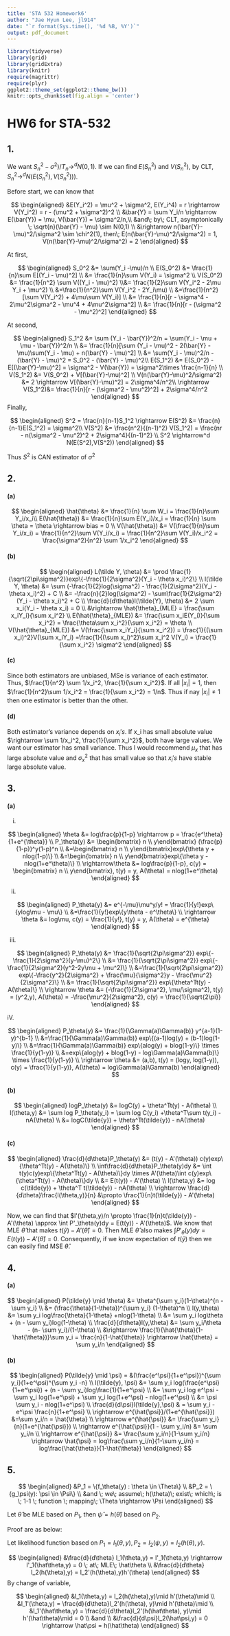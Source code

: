 ```yaml
---
title: 'STA 532 Homework6'
author: "Jae Hyun Lee, jl914"
date: "`r format(Sys.time(), '%d %B, %Y')`"
output: pdf_document
---
```


```r
library(tidyverse)
library(grid)
library(gridExtra)
library(knitr)
require(magrittr)
require(plyr)
ggplot2::theme_set(ggplot2::theme_bw())
knitr::opts_chunk$set(fig.align = 'center')
```

# HW6 for STA-532

## 1.
We want $S_n^2 - \sigma^2) / T_n \rightarrow^d N(0,1)$.
If we can find $E(S_n^2)$ and $V(S_n^2)$, 
by CLT, $S_n^2 \rightarrow^d N(E(S_n^2),V(S_n^2)))$.

Before start, we can know that 

$$
\begin{aligned}
&E(Y_i^2) = \mu^2 + \sigma^2, E(Y_i^4) = r \rightarrow V(Y_i^2) = r - (\mu^2 + \sigma^2)^2 \\
&\bar{Y} = \sum Y_i/n \rightarrow E(\bar{Y}) = \mu, V(\bar{Y}) = \sigma^2/n,\\
&and\; by\; CLT, asymptonically \; \sqrt{n}(\bar{Y} - \mu) \sim N(0,1) \\
&\rightarrow n(\bar{Y}-\mu)^2/\sigma^2 \sim \chi^2(1), then\; E(n(\bar{Y}-\mu)^2/\sigma^2) = 1, V(n(\bar{Y}-\mu)^2/\sigma^2) = 2
\end{aligned}
$$

At first,

$$
\begin{aligned}
S_0^2 &= \sum(Y_i -\mu)/n \\
E(S_0^2) &= \frac{1}{n}\sum E[(Y_i - \mu)^2] \\ &= \frac{1}{n}\sum V(Y_i) = \sigma^2 \\
V(S_0^2) &= \frac{1}{n^2} \sum V((Y_i - \mu)^2) \\&= \frac{1}{2}\sum V(Y_i^2 - 2\mu Y_i + \mu^2) \\
&=\frac{1}{n^2}\sum V(Y_i^2 - 2Y_i\mu) \\
&=\frac{1}{n^2}[\sum V(Y_i^2) + 4\mu\sum V(Y_i)] \\
&= \frac{1}{n}[r - \sigma^4 - 2\mu^2\sigma^2 - \mu^4 + 4\mu^2\sigma^2] \\
&= \frac{1}{n}[r - (\sigma^2 - \mu^2)^2]
\end{aligned}
$$

At second, 

$$
\begin{aligned}
S_1^2 &= \sum (Y_i - \bar{Y})^2/n = \sum(Y_i - \mu + \mu - \bar{Y})^2/n \\
&= \frac{1}{n}[\sum (Y_i - \mu)^2 - 2(\bar{Y} - \mu)\sum(Y_i - \mu) + n(\bar{Y} - \mu)^2] \\
&= \sum(Y_i - \mu)^2/n - (\bar{Y} - \mu)^2 = S_0^2 - (\bar{Y} - \mu)^2\\
E(S_1^2) &= E(S_0^2) - E[(\bar{Y}-\mu)^2] = \sigma^2 - V(\bar{Y}) = \sigma^2\times \frac{n-1}{n} \\
V(S_1^2) &= V(S_0^2) + V[(\bar{Y}-\mu)^2] \\
V(n(\bar{Y}-\mu)^2/\sigma^2) &= 2 \rightarrow V[(\bar{Y}-\mu)^2] = 2\sigma^4/n^2\\
\rightarrow V(S_1^2)&= \frac{1}{n}[r - (\sigma^2 - \mu^2)^2] + 2\sigma^4/n^2
\end{aligned}
$$
Finally, 

$$
\begin{aligned}
S^2 = \frac{n}{n-1}S_1^2 \rightarrow E(S^2) &= \frac{n}{n-1}E(S_1^2) = \sigma^2\\
V(S^2) &= \frac{n^2}{(n-1)^2} V(S_1^2) = \frac{nr - n(\sigma^2 - \mu^2)^2 + 2\sigma^4}{(n-1)^2} \\
S^2 \rightarrow^d N(E(S^2),V(S^2))
\end{aligned}
$$

Thus $S^2$ is CAN estimator of $\sigma^2$

## 2.

#### (a)

$$
\begin{aligned}
\hat{\theta} &= \frac{1}{n} \sum W_i = \frac{1}{n}\sum Y_i/x_i\\
E(\hat{\theta}) &= \frac{1}{n}\sum E(Y_i)/x_i = \frac{1}{n} \sum \theta = \theta \rightarrow bias = 0 \\
V(\hat{\theta}) &= V(\frac{1}{n}\sum Y_i/x_i) = \frac{1}{n^2}\sum V(Y_i/x_i) = \frac{1}{n^2}\sum V(Y_i)/x_i^2 = \frac{\sigma^2}{n^2} \sum 1/x_i^2
\end{aligned}
$$

#### (b)

$$
\begin{aligned}
L(\tilde Y, \theta) &= \prod  \frac{1}{\sqrt{2\pi\sigma^2}}exp\{-\frac{1}{2\sigma^2}(Y_i - \theta x_i)^2\} \\
l(\tilde Y, \theta) &= \sum (-\frac{1}{2}log(\sigma^2) - \frac{1}{2\sigma^2}(Y_i - \theta x_i)^2) + C \\
&= -\frac{n}{2}log(\sigma^2) - \sum\frac{1}{2\sigma^2}(Y_i - \theta x_i)^2 + C \\
\frac{d}{d\theta}l(\tilde{Y}, \theta) &= 2 \sum x_i(Y_i - \theta x_i) = 0 \\
&\rightarrow \hat{\theta}_{MLE} = \frac{\sum x_iY_i}{\sum x_i^2} \\
E(\hat{\theta}_{MLE}) &= \frac{\sum x_iE(Y_i)}{\sum x_i^2} = \frac{\theta\sum x_i^2}{\sum x_i^2} = \theta \\
V(\hat{\theta}_{MLE}) &= V(\frac{\sum x_iY_i}{\sum x_i^2}) = \frac{1}{(\sum x_i)^2}V(\sum x_iY_i) =\frac{1}{(\sum x_i)^2}\sum x_i^2 V(Y_i) = \frac{1}{\sum x_i^2} \sigma^2 
\end{aligned}
$$

#### (c)

Since both estimators are unbiased, MSe is variance of each estimator.
Thus, $\frac{1}{n^2} \sum 1/x_i^2, \frac{1}{\sum x_i^2}$.
If all $|x_i| = 1$, then $\frac{1}{n^2}\sum 1/x_i^2 = \frac{1}{\sum x_i^2} = 1/n$.
Thus if nay $|x_i| \neq 1$ then one estimator is better than the other.

#### (d)

Both estimator's variance depends on $x_i's$.
If x_i has small absolute value $\rightarrow \sum 1/x_i^2, \frac{1}{\sum x_i^2}$, both have large values. 
We want our estimator has small variance.
Thus I would recommend $\mu_x$  that has large absolute value and $\sigma^2_x$ that has small value 
so that $x_i's$ have stable large absolute value.

## 3.

#### (a)

i. 

$$
\begin{aligned}
\theta &= log\frac{p}{1-p} \rightarrow p = \frac{e^\theta}{1+e^{\theta}} \\
P_\theta(y) &= \begin{bmatrix} n \\ y\end{bmatrix} (\frac{p}{1-p})^y(1-p)^n \\
&=\begin{bmatrix} n \\ y\end{bmatrix}exp\{\theta y + nlog(1-p)\} \\
&=\begin{bmatrix} n \\ y\end{bmatrix}exp\{\theta y - nlog(1+e^\theta)\} \\
\rightarrow\theta &= log\frac{p}{1-p}, c(y) = \begin{bmatrix} n \\ y\end{bmatrix}, t(y) = y, A(\theta) = nlog(1+e^\theta)
\end{aligned}
$$

ii. 

$$
\begin{aligned}
P_\theta(y) &= e^{-\mu}\mu^y/y! = \frac{1}{y!}exp\{ylog\mu - \mu\} \\
&=\frac{1}{y!}exp\{y\theta - e^\theta\} \\
\rightarrow \theta &= log\mu, c(y) = \frac{1}{y!}, t(y) = y, A(\theta) = e^{\theta}
\end{aligned}
$$

iii.

$$
\begin{aligned}
P_\theta(y) &= \frac{1}{\sqrt{2\pi\sigma^2}} exp\{-\frac{1}{2\sigma^2}(y-\mu)^2\} \\
&= \frac{1}{\sqrt{2\pi\sigma^2}} exp\{-\frac{1}{2\sigma^2}(y^2-2y\mu + \mu^2)\} \\ 
&=\frac{1}{\sqrt{2\pi\sigma^2}} exp\{-\frac{y^2}{2\sigma^2} + \frac{\mu}{\sigma^2}y - \frac{\mu^2}{2\sigma^2}\} \\
&= \frac{1}{\sqrt{2\pi\sigma^2}} exp\{\theta^Tt(y) - A(\theta)\} \\
\rightarrow \theta &= (-\frac{1}{2\sigma^2}, \mu/\sigma^2), t(y) = (y^2,y), A(\theta) = -\frac{\mu^2}{2\sigma^2}, c(y) = \frac{1}{\sqrt{2\pi}}
\end{aligned}
$$

iV.

$$
\begin{aligned}
P_\theta(y) &= \frac{1}{\Gamma(a)\Gamma(b)} y^{a-1}(1-y)^{b-1} \\
&=\frac{1}{\Gamma(a)\Gamma(b)} exp\{(a-1)log(y) + (b-1)log(1-y)\} \\
&=\frac{1}{\Gamma(a)\Gamma(b)} exp\{alog(y) + blog(1-y)\} \times \frac{1}{y(1-y)} \\
&=exp\{alog(y) + blog(1-y) - log\Gamma(a)\Gamma(b)\} \times \frac{1}{y(1-y)} \\
\rightarrow \theta &= (a,b), t(y) = (logy, log(1-y)), c(y) = \frac{1}{y(1-y)}, A(\theta) = log\Gamma(a)\Gamma(b)
\end{aligned}
$$

#### (b)

$$
\begin{aligned}
logP_\theta(y) &= logC(y) + \theta^Tt(y) - A(\theta) \\
l(\theta,y) &= \sum log P_\theta(y_i) = \sum log C(y_i) +\theta^T\sum t(y_i) - nA(\theta) \\
 &= logC(\tilde{y}) + \theta^Tt(\tilde{y}) - nA(\theta)
\end{aligned}
$$

#### (c)

$$
\begin{aligned}
\frac{d}{d\theta}P_\theta(y) &= (t(y) - A'(\theta)) c(y)exp\{\theta^Tt(y) - A(\theta)\} \\
\int\frac{d}{d\theta}P_\theta(y)dy &= \int t(y)c(y)exp\{\theta^Tt(y) - A(\theta)\}dy \times A'(\theta)\int c(y)exp\{\theta^Tt(y) - A(\theta)\}dy \\
&= E(t(y)) - A'(\theta) \\
l(\theta,y) &= log c(\tilde{y}) + \theta^T t(\tilde{y}) - nA(\theta) \\
\rightarrow \frac{d}{d\theta}\frac{l(\theta,y)}{n} &\propto \frac{1}{n}t(\tilde{y}) - A'(\theta)
\end{aligned}
$$

Now, we can find that $l'(\theta,y)/n \propto \frac{1}{n}t(\tilde{y}) - A'(\theta) \approx \int P'_\theta(y)dy = E(t(y)) - A'(\theta)$.
We know that MLE $\hat{\theta}$ that makes $t(\tilde{y}) - A'(\hat{\theta}) = 0$.
Then MLE $\hat{\theta}$ also makes $\int P'_\theta(y)dy = E(t(y)) - A'(\hat{\theta}) = 0$.
Consequently, if we know expectation of $t(\tilde{y})$ then we can easily find MSE $\hat{\theta}$.

## 4.

#### (a)

$$
\begin{aligned}
P(\tilde{y} \mid \theta) &= \theta^{\sum y_i}(1-\theta)^{n - \sum y_i} \\
&= (\frac{\theta}{1-\theta})^{\sum y_i} (1-\theta)^n \\
l(y,\theta) &= \sum y_i log\frac{\theta}{1-\theta} +nlog(1-\theta) \\
&= \sum y_i log\theta + (n - \sum y_i)log(1-\theta) \\
\frac{d}{d\theta}l(y,\theta) &= \sum y_i/\theta - (n- \sum y_i)/(1-\theta) \\
&\rightarrow \frac{1}{\hat{\theta}(1-\hat{\theta})}\sum y_i = \frac{n}{1-\hat{\theta}} \rightarrow \hat{\theta} = \sum y_i/n
\end{aligned}
$$

#### (b)


$$
\begin{aligned}
P(\tilde{y} \mid \psi) = &(\frac{e^\psi}{1+e^\psi})^{\sum y_i}(1+e^\psi)^{\sum y_i -n} \\
l(\tilde{y}, \psi) &= \sum y_i log(\frac{e^\psi}{1+e^\psi}) + (n - \sum y_i)log\frac{1}{1+e^\psi} \\
&= \sum y_i log e^\psi - \sum y_i log(1+e^\psi) + \sum y_i log(1+e^\psi) - nlog(1+e^\psi) \\
&= \psi \sum y_i - nlog(1+e^\psi) \\
\frac{d}{d\psi}l(\tilde{y},\psi) & = \sum y_i - e^\psi \frac{n}{1+e^\psi} \\
\rightarrow e^{\hat{\psi}}/(1+e^{\hat{\psi}}) &=\sum y_i/n = \hat{\theta} \\
\rightarrow e^{\hat{\psi}} &= \frac{\sum y_i}{n}(1+e^{\hat{\psi}}) \\
\rightarrow e^{\hat{\psi}}(1 - \sum y_i/n) &= \sum y_i/n \\
\rightarrow e^{\hat{\psi}} &= \frac{\sum y_i/n}{1-\sum y_i/n} \rightarrow \hat{\psi} = log\frac{\sum y_i/n}{1-\sum y_i/n} = log\frac{\hat{\theta}}{1-\hat{\theta}} 
\end{aligned}
$$

## 5.

$$
\begin{aligned}
&P_1 = \{f_\theta(y) : \theta \in \Theta\} \\
&P_2 = \{g_\psi(y): \psi \in \Psi\} \\
&and \; we\; assume\; h(\theta)\; exist\; which\; is \; 1-1 \; function \; mapping\; \Theta \rightarrow \Psi
\end{aligned}
$$

Let $\hat\theta$ be MLE based on $P_1$, then $\hat\psi = h(\hat\theta)$ based on $P_2$.

Proof are as below:  

Let likelihood function based on $P_1 = l_1(\theta,y), P_2 = l_2(\psi,y) = l_2(h(\theta),y)$.

$$
\begin{aligned}
&\frac{d}{d\theta} l_1(\theta,y) = l'_1(\theta,y) \rightarrow l'_1(\hat\theta,y) = 0 \; at\; MLE\; \hat\theta \\
&\frac{d}{d\theta} l_2(h(\theta),y) = l_2'(h(\theta),y)h'(\theta)
\end{aligned}
$$
By change of variable,

$$
\begin{aligned}
&l_1(\theta,y) = l_2(h(\theta),y)\mid h'(\theta)\mid \\
&l_1'(\theta,y) = \frac{d}{d\theta}l_2'(h(\theta), y)\mid h'(\theta)\mid \\
&l_1'(\hat\theta,y) = \frac{d}{d\theta}l_2'(h(\hat\theta), y)\mid h'(\hat\theta)\mid = 0 \\
&and \\
&\frac{d}{d\psi}l_2(\hat\psi,y) = 0 \rightarrow \hat\psi = h(\hat\theta)
\end{aligned}
$$

